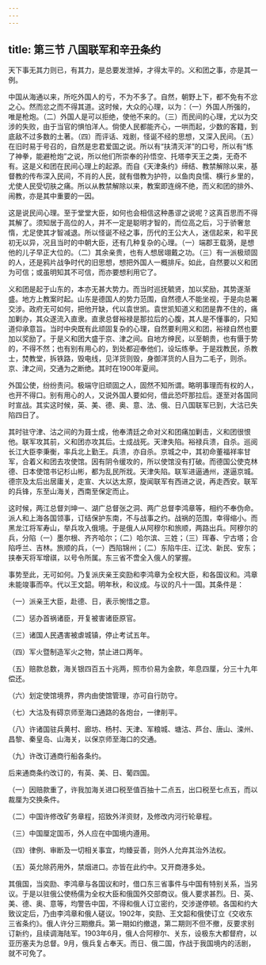 ```yaml
---
---
---
```

title: 第三节 八国联军和辛丑条约
---




天下事无其力则已，有其力，是总要发泄掉，才得太平的。义和团之事，亦是其一例。

中国从海通以来，所吃外国人的亏，不为不多了。自然，朝野上下，都不免有不忿之心。然而忿之而不得其道。这时候，大众的心理，以为：（一）外国人所强的，唯是枪炮。（二）外国人是可以拒绝，使他不来的。（三）而民间的心理，尤以为交涉的失败，由于当官的惧怕洋人。倘使人民都能齐心，一哄而起，少数的客籍，到底敌不过多数的土著。（四）而评话、戏剧，怪诞不经的思想，又深入民间。（五）在旧时易于号召的，自然是忠君爱国之说。所以有“扶清灭洋”的口号，所以有“练了神拳，能避枪炮”之说，所以他们所崇奉的孙悟空、托塔李天王之类，无奇不有。这是义和团在民间心理上的起源。而自《天津条约》缔结、教禁解除以来，基督教的传布深入民间，不肖的人民，就有借教为护符，以鱼肉良懦、横行乡里的，尤使人民受切肤之痛。所以从教禁解除以来，教案即连绵不绝，而义和团的排外、闹教，亦是其中重要的一因。

这是说民间心理。至于堂堂大臣，如何也会相信这种愚谬之说呢？这真百思而不得其解了。须知居于高位的人，并不一定是聪明才智的，而位高之后，习于骄奢怠惰，尤足使其才智减退。所以怪诞不经之事，历代的王公大人，迷信起来，和平民初无以异，况且当时的中朝大臣，还有几种复杂的心理。（一）端郡王载漪，是想他的儿子早正大位的。（二）其余亲贵，也有人想居翊戴之功。（三）有一派极顽固的人，还是鸦片战争时代的旧思想，想把外国人一概排斥。如此，自然要以义和团为可信；或虽明知其不可信，而亦要想利用它了。

义和团是起于山东的，本亦无甚大势力。而当时巡抚毓贤，加以奖励，其势遂渐盛。地方上教案时起。山东是德国人的势力范围，自然德人不能坐视，于是向总署交涉。政府无可如何，把他开缺，代以袁世凯。袁世凯知道义和团是靠不住的，痛加剿办，其众遂流入直隶。直隶总督裕禄是那拉后的心腹，其人是不懂事的，只知道仰承意旨。当时中央既有此顽固复杂的心理，自然要利用义和团，裕禄自然也要加以奖励了。于是义和团大盛于京、津之间。自地方绅民，以至朝贵，也有慑于势的，不得不然；也有别有用心的，到处都迎奉他们，设坛练拳。于是戕教民，杀教士，焚教堂，拆铁路，毁电线，见洋货则毁，身御洋货的人目为二毛子，则杀。京、津之间，交通为之断绝。其时在1900年夏间。

外国公使，纷纷责问。极端守旧顽固之人，固然不知所谓。略明事理而有权的人，也开不得口。别有用心的人，又说外国人要如何，借此恐吓那拉后。遂至对各国同时宣战。其实这时候，英、美、德、奥、意、法、俄、日八国联军已到，大沽已失陷四日了。

其时驻守津、沽之间的为聂士成，他奉清廷之命对义和团痛加剿击，义和团很恨他。联军攻其前，义和团亦攻其后。士成战死。天津失陷。裕禄兵溃，自杀。巡阅长江大臣李秉衡，率兵北上勤王。兵溃，亦自杀。京城之中，其初命董福祥率甘军，合着义和团去攻使馆。因有阴令缓攻的，所以使馆没有打破。而德国公使克林德、日本使馆书记杉山彬，都为乱民所戕。天津失陷。联军进逼通州，遂逼京城。德宗及太后出居庸关，走宣、大以达太原，旋闻联军有西进之说，再走西安。联军的兵锋，东至山海关，西南至保定而止。

这时候，两江总督刘坤一、湖广总督张之洞、两广总督李鸿章等，相约不奉伪命。派人和上海各国领事，订结保护东南，不与战事之约。战祸的范围，幸得缩小。而黑龙江将军寿山，举兵攻入俄境。于是俄人从阿穆尔和旅顺，两路出兵。阿穆尔的兵，分陷（一）墨尔根、齐齐哈尔；（二）哈尔滨、三姓；（三）珲春、宁古塔；合陷呼兰、吉林。旅顺的兵，（一）西陷锦州；（二）东陷牛庄、辽沈、新民、安东；挟奉天将军增祺，以号令所属。东三省不啻全入俄人的掌握。

事势至此，无可如何。乃复派庆亲王奕劻和李鸿章为全权大臣，和各国议和。鸿章未能竣事而卒。代以王文韶。明年秋，和议成。与议的凡十一国。其条件是：

（一）派亲王大臣，赴德、日，表示惋惜之意。

（二）惩办首祸诸臣，开复被害诸臣原官。

（三）诸国人民遇害被虐城镇，停止考试五年。

（四）军火暨制造军火之物，禁止进口两年。

（五）赔款总数，海关银四百五十兆两，照市价易为金款，年息四厘，分三十九年偿还。

（六）划定使馆境界，界内由使馆管理，亦可自行防守。

（七）大沽及有碍京师至海口通路的各炮台，一律削平。

（八）许诸国驻兵黄村、廊坊、杨村、天津、军粮城、塘沽、芦台、唐山、滦州、昌黎、秦皇岛、山海关，以保京师至海口的交通。

（九）许改订通商行船各条约。

后来通商条约改订的，有英、美、日、葡四国。

（一）因赔款重了，许我加海关进口税至值百抽十二点五，出口税至七点五，而以裁厘为交换条件。

（二）中国许修改矿务章程，招致外洋资财，及修改内河行轮章程。

（三）中国厘定国币，外人应在中国境内遵用。

（四）律例、审断及一切相关事宜，均臻妥善，则外人允弃其治外法权。

（五）英允除药用外，禁烟进口。亦皆在此约中。又开商港多处。

其俄国，当奕劻、李鸿章与各国议和时，借口东三省事件与中国有特别关系，当另议。于是以驻俄公使杨儒为全权大臣和俄国外交部商议。俄人要求甚烈。日、英、美、德、奥、意等，均警告中国，不得和俄人订立密约，交涉遂停顿。各国和约大致议定后，乃由李鸿章和俄人磋议。1902年，奕劻、王文韶和俄使订立《交收东三省条约》。俄人许分三期撤兵。第一期如约撤退，第二期则不但不撤，反要求别订新约，且续调海陆军。1903年6月，俄人合阿穆尔、关东，设极东大都督府，以亚历塞夫为总督。9月，俄兵复占奉天。而日、俄二国，作战于我国境内的活剧，就不可免了。